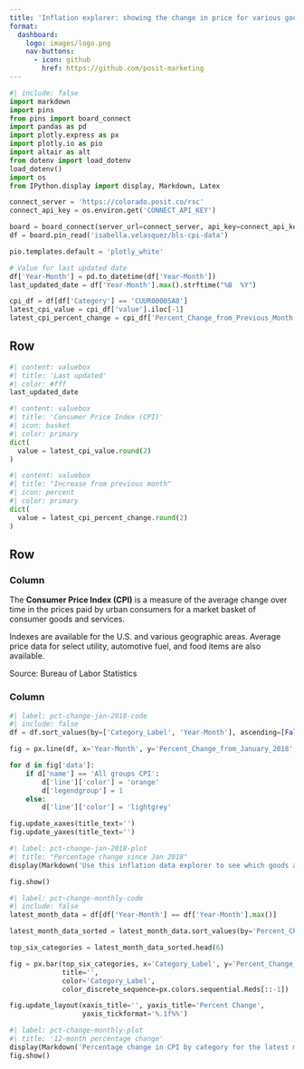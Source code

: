 ```yaml
---
title: 'Inflation explorer: showing the change in price for various goods and services'
format: 
  dashboard:
    logo: images/logo.png
    nav-buttons:
      - icon: github
        href: https://github.com/posit-marketing
---
```


```python
#| include: false
import markdown
import pins
from pins import board_connect
import pandas as pd
import plotly.express as px
import plotly.io as pio
import altair as alt
from dotenv import load_dotenv
load_dotenv()
import os
from IPython.display import display, Markdown, Latex

connect_server = 'https://colorado.posit.co/rsc'
connect_api_key = os.environ.get('CONNECT_API_KEY')

board = board_connect(server_url=connect_server, api_key=connect_api_key)
df = board.pin_read('isabella.velasquez/bls-cpi-data')

pio.templates.default = 'plotly_white'

# Value for last updated date
df['Year-Month'] = pd.to_datetime(df['Year-Month'])
last_updated_date = df['Year-Month'].max().strftime("%B  %Y")

cpi_df = df[df['Category'] == 'CUUR0000SA0']
latest_cpi_value = cpi_df['value'].iloc[-1]
latest_cpi_percent_change = cpi_df['Percent_Change_from_Previous_Month'].iloc[-1]
```

## Row {height=20%}

```python
#| content: valuebox
#| title: 'Last updated'
#| color: #fff
last_updated_date
```

```python
#| content: valuebox
#| title: 'Consumer Price Index (CPI)'
#| icon: basket
#| color: primary
dict(
  value = latest_cpi_value.round(2)
)
```

```python
#| content: valuebox
#| title: "Increase from previous month"
#| icon: percent
#| color: primary
dict(
  value = latest_cpi_percent_change.round(2)
)
```

## Row {height=80%}

### Column {width=20%}

The **Consumer Price Index (CPI)** is a measure of the average change over time in the prices paid by urban consumers for a market basket of consumer goods and services. 

Indexes are available for the U.S. and various geographic areas. Average price data for select utility, automotive fuel, and food items are also available.

Source: Bureau of Labor Statistics

### Column {.tabset width=80%}

```python
#| label: pct-change-jan-2018-code
#| include: false
df = df.sort_values(by=['Category_Label', 'Year-Month'], ascending=[False, False])

fig = px.line(df, x='Year-Month', y='Percent_Change_from_January_2018', color='Category_Label', hover_name='Category_Label')

for d in fig['data']:
    if d['name'] == 'All groups CPI':
        d['line']['color'] = 'orange'
        d['legendgroup'] = 1 
    else:
        d['line']['color'] = 'lightgrey'

fig.update_xaxes(title_text='')
fig.update_yaxes(title_text='')
```

```python
#| label: pct-change-jan-2018-plot
#| title: "Percentage change since Jan 2018"
display(Markdown('Use this inflation data explorer to see which goods and services are getting cheaper or more expensive in the U.S.'))

fig.show()
```

```python
#| label: pct-change-monthly-code
#| include: false
latest_month_data = df[df['Year-Month'] == df['Year-Month'].max()]

latest_month_data_sorted = latest_month_data.sort_values(by='Percent_Change_from_Previous_Month', ascending=False)

top_six_categories = latest_month_data_sorted.head(6)

fig = px.bar(top_six_categories, x='Category_Label', y='Percent_Change_from_Previous_Month', 
             title='',
             color='Category_Label',
             color_discrete_sequence=px.colors.sequential.Reds[::-1])

fig.update_layout(xaxis_title='', yaxis_title='Percent Change',
                  yaxis_tickformat='%.1f%%')
```

```python
#| label: pct-change-monthly-plot
#| title: '12-month percentage change'
display(Markdown('Percentage change in CPI by category for the latest month, top six categories'))
fig.show()
```
